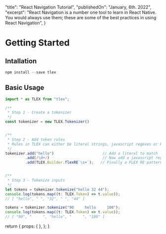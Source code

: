   "title": "React Navigation Tutorial",
  "publishedOn": "January, 6th. 2022",
  "excerpt": "React Navigation is a number one tool to learn in React Native. You would always use them; these are some of the best practices in using React Navigation",
}

# Getting Started

## Intallation

```ts
npm install --save tlex
```

## Basic Usage


```ts hello="world"
import * as TLEX from "tlex";

/**
 * Step 1 - Create a tokenizer
 */
const tokenizer = new TLEX.Tokenizer()


/**
 * Step 2 - Add token rules
 * Rules in TLEX can either be literal strings, javascript regexes or FLEX regexes:
 */
tokenizer.add("hello")                      // Add a literal to match
         .add(/\d+/)                        // Now add a javascript regex pattern
         .add(TLEX.Builder.flexRE`\s+`);   // Finally a FLEX RE pattern


/**
 * Step 3 - Tokenize inputs
 */
let tokens = tokenizer.tokenize("hello 32 44");
console.log(tokens.map((t: TLEX.Token) => t.value));
// [ "hello", " ", "32", " ", "44" ]

tokens = tokenizer.tokenize("90     hello     100");
console.log(tokens.map((t: TLEX.Token) => t.value));
// [ "90", "     ", "hello", "     ", "100" ]
```

  return {
    props: {
    },
  };
}
